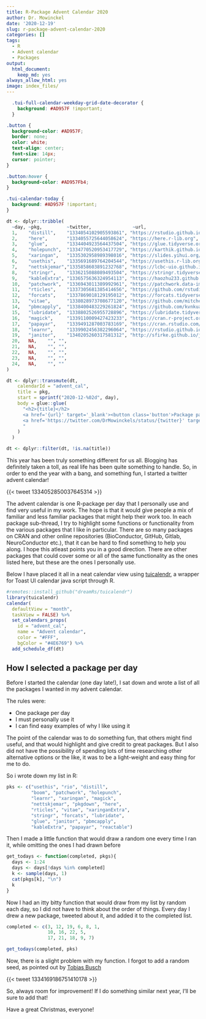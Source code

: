 ```yaml
---
title: R-Package Advent Calendar 2020
author: Dr. Mowinckel
date: '2020-12-19'
slug: r-package-advent-calendar-2020
categories: []
tags:
  - R
  - Advent calendar
  - Packages
output:
  html_document:
    keep_md: yes
always_allow_html: yes
image: index_files/
---
```


```css
  .tui-full-calendar-weekday-grid-date-decorator {
    background: #AD957F !important;
  }

.button {
  background-color: #AD957F;
  border: none;
  color: white;
  text-align: center;
  font-size: 14px;
  cursor: pointer;
}

.button:hover {
  background-color: #AD957Fb4;
}

.tui-calendar-today {
  background: #AD957F !important;
}

```

```r
dt <- dplyr::tribble(
  ~day, ~pkg,         ~twitter,               ~url,
  1,    "distill",    "1334054102905593861", "https://rstudio.github.io/distill/",
  2,    "here",       "1334055725644058624", "https://here.r-lib.org",
  3,    "glue",       "1334404923564437504", "https://glue.tidyverse.org",
  4,    "holepunch",  "1334770520953417729", "https://karthik.github.io/holepunch/",
  5,    "xaringan",   "1335302958989398016", "https://slides.yihui.org/xaringan/#1",
  6,    "usethis",    "1335691689764204544", "https://usethis.r-lib.org",
  7,    "nettskjemar","1335858603891232768", "https://lcbc-uio.github.io/nettskjemar/",
  8,    "stringr",    "1336215088089493504", "https://stringr.tidyverse.org",
  9,    "kableExtra", "1336575636324954113", "https://haozhu233.github.io/kableExtra/",
  10,   "patchwork",  "1336943011389992961", "https://patchwork.data-imaginist.com/articles/patchwork.html",
  11,   "rticles",    "1337305681385414656", "https://github.com/rstudio/rticles",
  12,   "forcats",    "1337869018129195012", "https://forcats.tidyverse.org",
  13,   "vitae",      "1338028973708677120", "https://github.com/mitchelloharawild/vitae",
  14,   "pbmcapply",  "1338400483229261824", "https://github.com/kvnkuang/pbmcapply",
  15,   "lubridate",  "1338802526955728896", "https://lubridate.tidyverse.org/articles/lubridate.html",
  16,   "magick",     "1339110009427423233", "https://cran.r-project.org/web/packages/magick/vignettes/intro.html",
  17,   "papayar",    "1339491287003783169", "https://cran.rstudio.com/web/packages/papayar/papayar.pdf",
  18,   "learnr",     "1339902456382296064", "https://rstudio.github.io/learnr/",
  19,   "janitor",    "1340205260317581312", "http://sfirke.github.io/janitor/",
  20,   NA,    "", "",
  21,   NA,    "", "",
  22,   NA,    "", "",
  23,   NA,    "", "",
  24,   NA,    "", ""
)

dt <- dplyr::transmute(dt,
    calendarId = "advent_cal",
    title = pkg, 
    start = sprintf("2020-12-%02d", day),
    body = glue::glue(
      "<h2>{title}</h2>
      <a href='{url}' target='_blank'><button class='button'>Package page</button></a>
      <a href='https://twitter.com/DrMowinckels/status/{twitter}' target='_blank'><button class='button'>Twitter thread</button></a>
      "
    )
  )

dt <- dplyr::filter(dt, !is.na(title))
```

This year has been truly something different for us all. 
Blogging has definitely taken a toll, as real life has been quite something to handle.
So, in order to end the year with a bang, and something fun, I started a twitter advent calendar!

{{< tweet 1334052850037645314 >}}


The advent calendar is one R-package per day that I personally use and find very useful in my work. 
The hope is that it would give people a mix of familiar and less familiar packages that might help their work too. 
In each package sub-thread, I try to highlight some functions or functionality from the various packages that I like in particular.
There are so many packages on CRAN and other online repositories (BioConductor, GitHub, Gitlab, NeuroConductor etc.), that it can be hard to find something to help you along. 
I hope this atleast points you in a good direction.
There are other packages that could cover some or all of the same functionality as the ones listed here, but these are the ones I personally use.

Below I have placed it all in a neat calendar view using [tuicalendr](https://github.com/dreamRs/tuicalendr), a wrapper for Toast UI calendar java script through R.

```r
#remotes::install_github("dreamRs/tuicalendr")
library(tuicalendr)
calendar(
  defaultView = "month", 
  taskView = FALSE) %>% 
  set_calendars_props(
    id = "advent_cal", 
    name = "Advent calendar", 
    color = "#FFF", 
    bgColor = "#4E6769") %>% 
  add_schedule_df(dt)
```

## How I selected a package per day

Before I started the calendar (one day late!), I sat down and wrote a list of all the packages I wanted in my advent calendar.

The rules were:

- One package per day  
- I must personally use it  
- I can find easy examples of why I like using it  

The point of the calendar was to do something fun, that others might find useful, and that would highlight and give credit to great packages.
But I also did not have the possibility of spending lots of time researching other alternative options or the like, it was to be a light-weight and easy thing for me to do. 

So i wrote down my list in R:


```r
pks <- c("usethis", "rio", "distill", 
         "boom", "patchwork", "holepunch",
         "learnr", "xaringan", "magick",
         "nettskjemar", "pkgdown", "here",
         "rticles", "vitae", "xaringanExtra",
         "stringr", "forcats", "lubridate", 
         "glue", "janitor", "pbmcapply",
         "kableExtra", "papayar", "reactable")
```

Then I made a little function that would draw a random one every time I ran it, while omitting the ones I had drawn before

```r
get_todays <- function(completed, pkgs){
  days <- 1:24
  days <- days[!days %in% completed]
  k <- sample(days, 1)  
  cat(pkgs[k], "\n")
  k
}
```


Now I had an itty bitty function that would draw from my list by random each day, so I did not have to think about the order of things. 
Every day I drew a new package, tweeted about it, and added it to the completed list.

```r
completed <- c(3, 12, 19, 6, 8, 1, 
               10, 16, 22, 5, 
               17, 21, 18, 9, 7)

get_todays(completed, pks)
```

Now, there is a slight problem with my function.
I forgot to add a random seed, as pointed out by [Tobias Busch](https://twitter.com/tobilottii)

{{< tweet 1334169186751410178 >}}

So, always room for improvement! If I do something similar next year, I'll be sure to add that!

Have a great Christmas, everyone!



